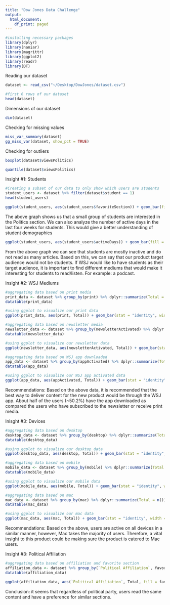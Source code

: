 ```yaml
---
title: "Dow Jones Data Challenge"
output:
  html_document:
    df_print: paged
---
```


```r
#installing necessary packages
library(dplyr)
library(naniar)
library(magrittr)
library(ggplot2)
library(readr)
library(DT)
```

Reading our dataset 
```r
dataset <- read_csv("~/Desktop/DowJones/dataset.csv")

#first 6 rows of our dataset
head(dataset)
```

Dimensions of our dataset
```r
dim(dataset)
```

Checking for missing values
```r
miss_var_summary(dataset)
gg_miss_var(dataset, show_pct = TRUE)
```

Checking for outliers
```r
boxplot(dataset$viewsPolitics)
```

```r
quantile(dataset$viewsPolitics)
```

Insight #1: Students
```r
#Creating a subset of our data to only show which users are students
student_users <- dataset %>% filter(dataset$student == 1)
head(student_users)
```

```r
ggplot(student_users, aes(student_users$favoriteSection)) + geom_bar(fill = "#f2d56b") + ggtitle("Count of Favorite Section and Student Users") + labs(x = "Favorite Section")
```

The above graph shows us that a small group of students are interested in the Politics section. We can also analyze the number of active days in the last four weeks for students. This would give a better understanding of student demographics

```r
ggplot(student_users, aes(student_users$activeDays)) + geom_bar(fill = "#f2d56b") + ggtitle("Number of Active Days for Students") + labs(x = "active days")
```

From the above graph we can see that students are mostly inactive and do not read as many articles. Based on this, we can say that our product target audience would not be students. If WSJ would like to have students as their target audience, it is important to find different mediums that would make it interesting for students to read/listen. For example: a podcast.

Insight #2: WSJ Mediums
```r
#aggregating data based on print media
print_data <- dataset %>% group_by(print) %>% dplyr::summarize(Total = n())
datatable(print_data)
```

```r
#using ggplot to visualize our print data
ggplot(print_data, aes(print, Total)) + geom_bar(stat = "identity", width = 0.4, fill="#f05d5d") + ggtitle("Users with Print Membership") + theme(aspect.ratio = 2/1)
```

```r
#aggregating data based on newsletter media
newsletter_data <- dataset %>% group_by(newsletterActivated) %>% dplyr::summarize(Total = n())
datatable(newsletter_data)
```

```r
#using ggplot to visualize our newsletter data
ggplot(newsletter_data, aes(newsletterActivated, Total)) + geom_bar(stat = "identity", width = 0.4, fill="#f05d5d") + ggtitle("Users who have Activated Newsletter") + theme(aspect.ratio = 2/1)
```

```r
#aggregating data based on WSJ app downloaded
app_data <- dataset %>% group_by(appActivated) %>% dplyr::summarize(Total = n())
datatable(app_data)
```

```r
#using ggplot to visualize our WSJ app activated data
ggplot(app_data, aes(appActivated, Total)) + geom_bar(stat = "identity", width = 0.4, fill="#f05d5d") + ggtitle("Users who have Activated the WSJ App") + theme(aspect.ratio = 2/1)
```

Recommendations: Based on the above data, it is recommended that the best way to deliver content for the new product would be through the WSJ app. About half of the users (~50.2%) have the app downloaded as compared the users who have subscribed to the newsletter or receive print media.


Inisght #3: Devices
```r
#aggregating data based on desktop
desktop_data <- dataset %>% group_by(desktop) %>% dplyr::summarize(Total = n())
datatable(desktop_data)
```

```r
#using ggplot to visualize our desktop data
ggplot(desktop_data, aes(desktop, Total)) + geom_bar(stat = "identity", width = 0.4, fill="#34baad") + ggtitle("Users who are Active on a Desktop") + theme(aspect.ratio = 2/1)
```

```r
#aggregating data based on mobile
mobile_data <- dataset %>% group_by(mobile) %>% dplyr::summarize(Total = n())
datatable(mobile_data)
```

```r
#using ggplot to visualize our mobile data
ggplot(mobile_data, aes(mobile, Total)) + geom_bar(stat = "identity", width = 0.4, fill="#34baad") + ggtitle("Users who are Active on a Mobile") + theme(aspect.ratio = 2/1)
```

```r
#aggregating data based on mac
mac_data <- dataset %>% group_by(mac) %>% dplyr::summarize(Total = n())
datatable(mac_data)
```

```r
#using ggplot to visualize our mac data
ggplot(mac_data, aes(mac, Total)) + geom_bar(stat = "identity", width = 0.4, fill="#34baad") + ggtitle("Users who are Active on a Mac") + theme(aspect.ratio = 2/1)
```

Recommendations: Based on the above, users are active on all devices in a similar manner, however, Mac takes the majority of users. Therefore, a vital insight to this product could be making sure the product is catered to Mac users.

Insight #3: Political Affiliation
```r
#aggregating data based on affiliation and favorite section
affiliation_data <- dataset %>% group_by(`Political Affiliation`, favoriteSection) %>% dplyr::summarize(Total = n())
datatable(affiliation_data)
```

```r
ggplot(affiliation_data, aes(`Political Affiliation`, Total, fill = favoriteSection)) + geom_bar(stat = "identity") + ggtitle("Favorite Section between Democrats, Republicans and Undecided") 
```

Conclusion: it seems that regardless of political party, users read the same content and have a preference for similar sections.




